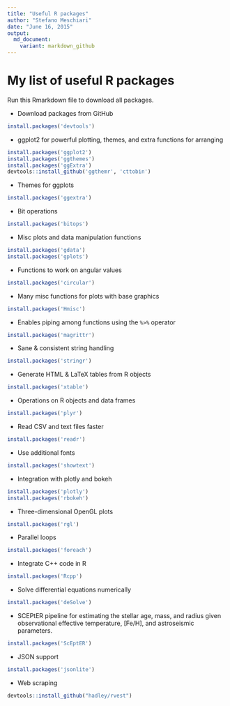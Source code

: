 ```yaml
---
title: "Useful R packages"
author: "Stefano Meschiari"
date: "June 16, 2015"
output: 
  md_document:
    variant: markdown_github
---
```

# My list of useful R packages
Run this Rmarkdown file to download all packages.

* Download packages from GitHub
```r
install.packages('devtools')
```
* ggplot2 for powerful plotting, themes, and extra functions for arranging 
```r
install.packages('ggplot2')
install.packages('ggthemes')
install.packages('ggExtra')
devtools::install_github('ggthemr', 'cttobin')
```
* Themes for ggplots
```r
install.packages('ggextra')
```
* Bit operations
```r
install.packages('bitops')
```
* Misc plots and data manipulation functions
```r
install.packages('gdata')
install.packages('gplots')
```
* Functions to work on angular values
```r
install.packages('circular')
```
* Many misc functions for plots with base graphics
```r
install.packages('Hmisc')
```
* Enables piping among functions using the ```%>%``` operator
```r
install.packages('magrittr')
```
* Sane & consistent string handling
```r
install.packages('stringr')
```
* Generate HTML & LaTeX tables from R objects
```r
install.packages('xtable')
```
* Operations on R objects and data frames
```r
install.packages('plyr')
```
* Read CSV and text files faster
```r
install.packages('readr')
```
* Use additional fonts
```r
install.packages('showtext')
```
* Integration with plotly and bokeh
```r
install.packages('plotly')
install.packages('rbokeh')
```
* Three-dimensional OpenGL plots
```r
install.packages('rgl')
```
* Parallel loops
```r
install.packages('foreach')
```
* Integrate C++ code in R
```r
install.packages('Rcpp')
```
* Solve differential equations numerically
```r
install.packages('deSolve')
```
* SCEPtER pipeline for estimating the stellar age, mass, and radius given observational effective temperature, [Fe/H], and astroseismic parameters. 
```r
install.packages('ScEptER')
```
* JSON support
```r
install.packages('jsonlite')
```
* Web scraping
```r
devtools::install_github("hadley/rvest")
```

